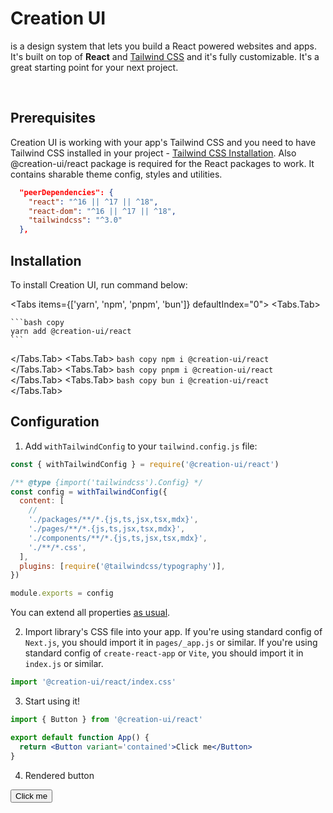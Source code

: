
# Creation UI

is a design system that lets you build a React powered websites
and apps. It's built on top of <b>React</b> and [Tailwind CSS](https://tailwindcss.com)
and it's fully customizable. It's a great starting point for your next project.

<br />

## Prerequisites

Creation UI is working with your app's Tailwind CSS and you need to have Tailwind CSS installed in your project - [Tailwind CSS Installation](https://tailwindcss.com/docs/installation/using-postcss).
Also @creation-ui/react package is required for the React packages to work. It contains sharable theme config, styles and utilities.

```json
  "peerDependencies": {
    "react": "^16 || ^17 || ^18",
    "react-dom": "^16 || ^17 || ^18",
    "tailwindcss": "^3.0"
  },
```

## Installation

To install Creation UI, run command below:

<Tabs items={['yarn', 'npm', 'pnpm', 'bun']}  defaultIndex="0">
  <Tabs.Tab>

    ```bash copy
    yarn add @creation-ui/react
    ```

  </Tabs.Tab>
  <Tabs.Tab>
    ```bash copy
    npm i @creation-ui/react
    ```
  </Tabs.Tab>
  <Tabs.Tab>
    ```bash copy
    pnpm i @creation-ui/react
    ```
  </Tabs.Tab>
  <Tabs.Tab>
    ```bash copy
    bun i @creation-ui/react
    ```
  </Tabs.Tab>
</Tabs>

## Configuration

1. Add `withTailwindConfig` to your `tailwind.config.js` file:

```js copy
const { withTailwindConfig } = require('@creation-ui/react')

/** @type {import('tailwindcss').Config} */
const config = withTailwindConfig({
  content: [
    //
    './packages/**/*.{js,ts,jsx,tsx,mdx}',
    './pages/**/*.{js,ts,jsx,tsx,mdx}',
    './components/**/*.{js,ts,jsx,tsx,mdx}',
    './**/*.css',
  ],
  plugins: [require('@tailwindcss/typography')],
})

module.exports = config
```

You can extend all properties [as usual](https://tailwindcss.com/docs/configuration).

2. Import library's CSS file into your app.
   If you're using standard config of `Next.js`, you should import it in `pages/_app.js` or similar.
   If you're using standard config of `create-react-app` or `Vite`, you should import it in `index.js` or similar.

```js copy
import '@creation-ui/react/index.css'
```

3. Start using it!

```jsx copy
import { Button } from '@creation-ui/react'

export default function App() {
  return <Button variant='contained'>Click me</Button>
}
```

4. Rendered button

<div className='mt-3 items-center flex w-full justify-center'>
  <Button variant='contained'>Click me</Button>
</div>
